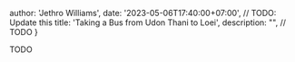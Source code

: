 
  author: 'Jethro Williams',
  date: '2023-05-06T17:40:00+07:00', // TODO: Update this
  title: 'Taking a Bus from Udon Thani to Loei',
  description: "", // TODO
}


TODO
